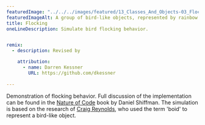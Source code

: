 ---
featuredImage: "../../../images/featured/13_Classes_And_Objects-03_Flocking-thumbnail.png"
featuredImageAlt: A group of bird-like objects, represented by rainbow triangles, modeling flocking behavior.
title: Flocking
oneLineDescription: Simulate bird flocking behavior.


remix:
  - description: Revised by

    attribution:
      - name: Darren Kessner
        URL: https://github.com/dkessner
 
---

Demonstration of flocking behavior.
Full discussion of the implementation can be found in the
<a href="https://natureofcode.com/book/chapter-6-autonomous-agents/">Nature of Code</a>
book by Daniel Shiffman. The simulation is based on the research of
<a href="http://www.red3d.com/cwr/">Craig Reynolds</a>, who
used the term 'boid' to represent a bird-like object.